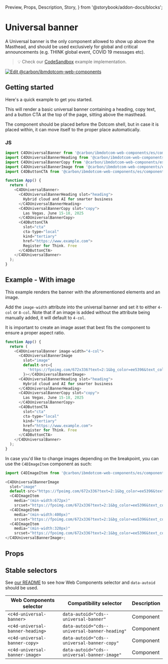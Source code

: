   Preview,
  Props,
  Description,
  Story,
} from '@storybook/addon-docs/blocks';

# Universal banner

A Universal banner is the only component allowed to show up above the Masthead,
and should be used exclusively for global and critical announcements (e.g. THINK
global event, COVID 19 messages etc).

> 💡 Check our
> [CodeSandbox](https://stackblitz.com/github/carbon-design-system/carbon-for-ibm-dotcom/tree/main/packages/web-components/examples/codesandbox/components-react/universal-banner)
> example implementation.

[![Edit @carbon/ibmdotcom-web-components](https://codesandbox.io/static/img/play-codesandbox.svg)](https://stackblitz.com/github/carbon-design-system/carbon-for-ibm-dotcom/tree/main/packages/web-components/examples/codesandbox/components-react/universal-banner)

## Getting started

Here's a quick example to get you started.

This will render a basic universal banner containing a heading, copy text, and a
button CTA at the top of the page, sitting above the masthead.

The component should be placed before the Dotcom shell, but in case it is placed
within, it can move itself to the proper place automatically.

### JS

```javascript
import C4DUniversalBanner from '@carbon/ibmdotcom-web-components/es/components-react/universal-banner/universal-banner';
import C4DUniversalBannerHeading from '@carbon/ibmdotcom-web-components/es/components-react/universal-banner/universal-banner-heading';
import C4DUniversalBannerCopy from '@carbon/ibmdotcom-web-components/es/components-react/universal-banner/universal-banner-copy';
import C4DUniversalBannerImage from '@carbon/ibmdotcom-web-components/es/components-react/universal-banner/universal-banner-image';
import C4DButtonCTA from '@carbon/ibmdotcom-web-components/es/components-react/cta/button-cta';

function App() {
  return (
    <C4DUniversalBanner>
      <C4DUniversalBannerHeading slot="heading">
        Hybrid cloud and AI for smarter business
      </C4DUniversalBannerHeading>
      <C4DUniversalBannerCopy slot="copy">
        Las Vegas, June 15-18, 2025
      </C4DUniversalBannerCopy>
      <C4DButtonCTA
        slot="cta"
        cta-type="local"
        kind="tertiary"
        href="https://www.example.com">
        Register for Think. Free
      </C4DButtonCTA>
    </C4DUniversalBanner>
  );
}
```

## Example - With image

This example renders the banner with the aforementioned elements and an image.

Add the `image-width` attribute into the universal banner and set it to either
`4-col` or `8-col`. Note that if an image is added without the attribute being
manually added, it will default to `4-col`.

It is important to create an image asset that best fits the component to ensure
a proper aspect ratio.

```javascript
function App() {
  return (
    <C4DUniversalBanner image-width="4-col">
      <C4DUniversalBannerImage
        slot="image"
        default-src={
          'https://fpoimg.com/672x336?text=2:1&bg_color=ee5396&text_color=161616'
        }></C4DUniversalBannerImage>
      <C4DUniversalBannerHeading slot="heading">
        Hybrid cloud and AI for smarter business
      </C4DUniversalBannerHeading>
      <C4DUniversalBannerCopy slot="copy">
        Las Vegas, June 15-18, 2025
      </C4DUniversalBannerCopy>
      <C4DButtonCTA
        slot="cta"
        cta-type="local"
        kind="tertiary"
        href="https://www.example.com">
        Register for Think. Free
      </C4DButtonCTA>
    </C4DUniversalBanner>
  );
}
```

In case you'd like to change images depending on the breakpoint, you can use the
`C4DImageItem` component as such:

```javascript
import C4DImageItem from '@carbon/ibmdotcom-web-components/es/components-react/image/image-item';

<C4DUniversalBannerImage
  slot="image"
  default-src="https://fpoimg.com/672x336?text=2:1&bg_color=ee5396&text_color=161616">
  <C4DImageItem
    media="(min-width:672px)"
    srcset="https://fpoimg.com/672x336?text=2:1&bg_color=ee5396&text_color=161616"></C4DImageItem>
  <C4DImageItem
    media="(min-width:400px)"
    srcset="https://fpoimg.com/672x336?text=2:1&bg_color=ee5396&text_color=161616"></C4DImageItem>
  <C4DImageItem
    media="(min-width:320px)"
    srcset="https://fpoimg.com/672x336?text=2:1&bg_color=ee5396&text_color=161616"></C4DImageItem>
</C4DUniversalBannerImage>;
```

## Props

<Props of={PropTypesRef} />

## Stable selectors

See
[our README](https://github.com/carbon-design-system/carbon-for-ibm-dotcom/tree/main/packages/web-components#stable-selectors-for-analytics-and-integratione2e-testing-in-web-components)
to see how Web Components selector and `data-autoid` should be used.

| Web Components selector          | Compatibility selector                        | Description |
| -------------------------------- | --------------------------------------------- | ----------- |
| `<c4d-universal-banner>`         | `data-autoid="cds--universal-banner"`         | Component   |
| `<c4d-universal-banner-heading>` | `data-autoid="cds--universal-banner-heading"` | Component   |
| `<c4d-universal-banner-copy>`    | `data-autoid="cds--universal-banner-copy"`    | Component   |
| `<c4d-universal-banner-image>`   | `data-autoid="cds--universal-banner-image"`   | Component   |

<Description markdown={contributing} />
